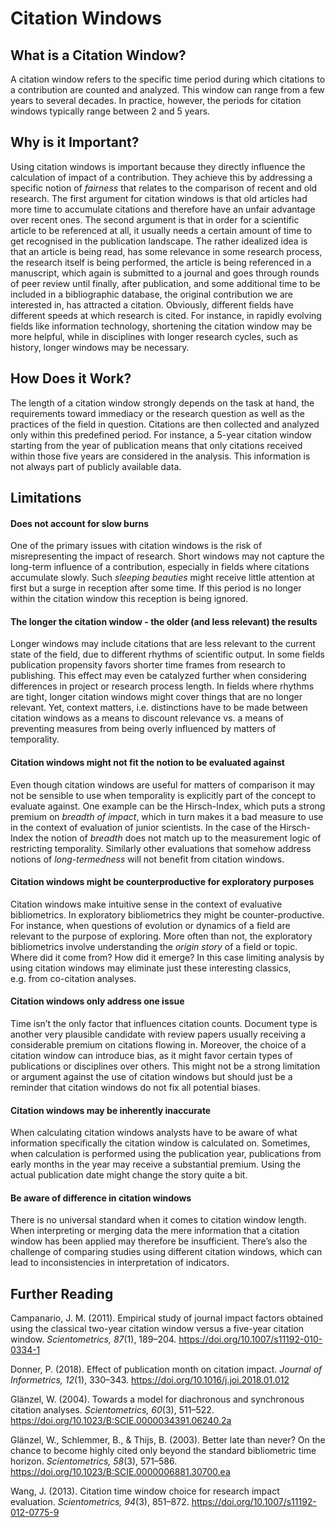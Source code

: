 # Citation Windows

## What is a Citation Window?
A citation window refers to the specific time period during which citations to a contribution are counted and analyzed. This window can range from a few years to several decades. In practice, however, the periods for citation windows typically range between 2 and 5 years.


## Why is it Important?
Using citation windows is important because they directly influence the calculation of impact of a contribution. They achieve this by addressing a specific notion of *fairness* that relates to the comparison of recent and old research. The first argument for citation windows is that old articles had more time to accumulate citations and therefore have an unfair advantage over recent ones. The second argument is that in order for a scientific article to be referenced at all, it usually needs a certain amount of time to get recognised in the publication landscape. The rather idealized idea is that an article is being read, has some relevance in some research process, the research itself is being performed, the article is being referenced in a manuscript, which again is submitted to a journal and goes through rounds of peer review until finally, after publication, and some additional time to be included in a bibliographic database, the original contribution we are interested in, has attracted a citation.  Obviously, different fields have different speeds at which research is cited. For instance, in rapidly evolving fields like information technology, shortening the citation window may be more helpful, while in disciplines with longer research cycles, such as history, longer windows may be necessary. 

## How Does it Work?
The length of a citation window strongly depends on the task at hand, the requirements toward immediacy or the research question as well as the practices of the field in question. Citations are then collected and analyzed only within this predefined period. For instance, a 5-year citation window starting from the year of publication means that only citations received within those five years are considered in the analysis. This information is not always part of publicly available data.  

## Limitations

#### Does not account for slow burns
One of the primary issues with citation windows is the risk of misrepresenting the impact of research. Short windows may not capture the long-term influence of a contribution, especially in fields where citations accumulate slowly. Such *sleeping beauties* might receive little attention at first but a surge in reception after some time. If this period is no longer within the citation window this reception is being ignored.

#### The longer the citation window - the older (and less relevant) the results
Longer windows may include citations that are less relevant to the current state of the field, due to different rhythms of scientific output. In some fields publication propensity favors shorter time frames from research to publishing. This effect may even be catalyzed further when considering differences in project or research process length. In fields where rhythms are tight, longer citation windows might cover things that are no longer relevant. Yet, context matters, i.e. distinctions have to be made between citation windows as a means to discount relevance vs. a means of preventing measures from being overly influenced by matters of temporality.

#### Citation windows might not fit the notion to be evaluated against
Even though citation windows are useful for matters of comparison it may not be sensible to use when temporality is explicitly part of the concept to evaluate against. One example can be the Hirsch-Index, which puts a strong premium on *breadth of impact*, which in turn makes it a bad measure to use in the context of evaluation of junior scientists. In the case of the Hirsch-Index the notion of *breadth* does not match up to the measurement logic of restricting temporality. Similarly other evaluations that somehow address notions of *long-termedness* will not benefit from citation windows.

#### Citation windows might be counterproductive for exploratory purposes
Citation windows make intuitive sense in the context of evaluative bibliometrics. In exploratory bibliometrics they might be counter-productive. For instance, when questions of evolution or dynamics of a field are relevant to the purpose of exploring. More often than not, the exploratory bibliometrics involve understanding the *origin story* of a field or topic. Where did it come from? How did it emerge? In this case limiting analysis by using citation windows may eliminate just these interesting classics, e.g. from co-citation analyses.

#### Citation windows only address one issue
Time isn’t the only factor that influences citation counts. Document type is another very plausible candidate with review papers usually receiving a considerable premium on citations flowing in.  Moreover, the choice of a citation window can introduce bias, as it might favor certain types of publications or disciplines over others. This might not be a strong limitation or argument against the use of citation windows but should just be a reminder that citation windows do not fix all potential biases.

#### Citation windows may be inherently inaccurate
When calculating citation windows analysts have to be aware of what information specifically the citation window is calculated on. Sometimes, when calculation is performed using the publication year, publications from early months in the year may receive a substantial premium. Using the actual publication date might change the story quite a bit.

#### Be aware of difference in citation windows
There is no universal standard when it comes to citation window length. When interpreting or merging data the mere information that a citation window has been applied may therefore be insufficient. There's also the challenge of comparing studies using different citation windows, which can lead to inconsistencies in interpretation of indicators.

## Further Reading

Campanario, J. M. (2011). Empirical study of journal impact factors obtained using the classical two-year citation window versus a five-year citation window. *Scientometrics, 87*(1), 189–204. <https://doi.org/10.1007/s11192-010-0334-1>

Donner, P. (2018). Effect of publication month on citation impact. *Journal of Informetrics, 12*(1), 330–343. <https://doi.org/10.1016/j.joi.2018.01.012>

Glänzel, W. (2004). Towards a model for diachronous and synchronous citation analyses. *Scientometrics, 60*(3), 511–522. <https://doi.org/10.1023/B:SCIE.0000034391.06240.2a>

Glänzel, W., Schlemmer, B., & Thijs, B. (2003). Better late than never? On the chance to become highly cited only beyond the standard bibliometric time horizon. *Scientometrics, 58*(3), 571–586. <https://doi.org/10.1023/B:SCIE.0000006881.30700.ea>

Wang, J. (2013). Citation time window choice for research impact evaluation. *Scientometrics, 94*(3), 851–872. <https://doi.org/10.1007/s11192-012-0775-9>

